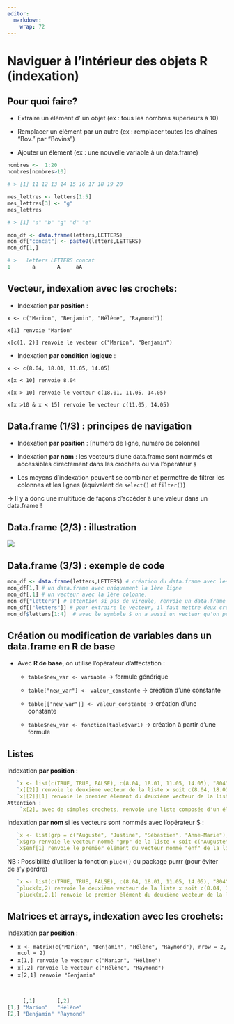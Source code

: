 ```yaml
---
editor: 
  markdown: 
    wrap: 72
---
```


# Naviguer à l'intérieur des objets R (indexation) {.backgroundTitre}

## Pour quoi faire?

-   Extraire un élément d' un objet (ex : tous les nombres supérieurs à 10)

-   Remplacer un élément par un autre (ex : remplacer toutes les chaînes
    "Bov." par "Bovins")

-   Ajouter un élément (ex : une nouvelle variable à un data.frame)

```.r
nombres <-  1:20
nombres[nombres>10]

# > [1] 11 12 13 14 15 16 17 18 19 20

mes_lettres <- letters[1:5]
mes_lettres[3] <- "g"
mes_lettres

# > [1] "a" "b" "g" "d" "e"

mon_df <- data.frame(letters,LETTERS)
mon_df["concat"] <- paste0(letters,LETTERS)
mon_df[1,]

# >   letters LETTERS concat
1       a       A     aA
```


## Vecteur, indexation avec les crochets:

-   Indexation **par position** :

`x <- c("Marion", "Benjamin", "Hélène", "Raymond"))`

`x[1] renvoie "Marion"`

`x[c(1, 2)] renvoie le vecteur c("Marion", "Benjamin")`

-   Indexation **par condition logique** :

`x <- c(8.04, 18.01, 11.05, 14.05)`

`x[x < 10] renvoie 8.04`

`x[x > 10] renvoie le vecteur c(18.01, 11.05, 14.05)`

`x[x >10 & x < 15] renvoie le vecteur c(11.05, 14.05)`

## Data.frame (1/3) : principes de navigation

-   Indexation **par position** : \[numéro de ligne, numéro de colonne\]

-   Indexation **par nom** : les vecteurs d'une data.frame sont nommés
    et accessibles directement dans les crochets ou via l'opérateur `$`

-   Les moyens d'indexation peuvent se combiner et permettre de filtrer
    les colonnes et les lignes (équivalent de `select()` et `filter()`)

→ Il y a donc une multitude de façons d'accéder à une valeur dans un data.frame !

## Data.frame (2/3) : illustration

![](img/clipboard-premon-sexe-taille.png){fig-align="center"}

## Data.frame (3/3) : exemple de code

```.r

mon_df <- data.frame(letters,LETTERS) # création du data.frame avec les lettres de l'alphabet
mon_df[1,] # un data.frame avec uniquement la 1ère ligne
mon_df[,1] # un vecteur avec la 1ère colonne,
mon_df["letters"] # attention si pas de virgule, renvoie un data.frame d'une seule colonne
mon_df[["letters"]] # pour extraire le vecteur, il faut mettre deux crochets
mon_df$letters[1:4]  # avec le symbole $ on a aussi un vecteur qu'on peut indexer aussi (4 premières valeurs)
```


## Création ou modification de variables dans un data.frame en R de base

-   Avec **R de base**, on utilise l'opérateur d'affectation :

    -   `table$new_var <- variable` → formule générique

    -   `table["new_var"] <- valeur_constante` → création d'une
        constante

    -   `table[["new_var"]] <- valeur_constante` → création d'une
        constante

    -   `table$new_var <- fonction(table$var1)` → création à partir
        d'une formule

## Listes

Indexation **par position** :
```.r
   `x <- list(c(TRUE, TRUE, FALSE), c(8.04, 18.01, 11.05, 14.05), "804")`
   `x[[2]] renvoie le deuxième vecteur de la liste x soit c(8.04, 18.01, 11.05, 14.05)`
   `x[[2]][1] renvoie le premier élément du deuxième vecteur de la liste x soit 8.04`
Attention :
    `x[2], avec de simples crochets, renvoie une liste composée d'un élément : le 2e vecteur de la liste x`
```

Indexation **par nom** si les vecteurs sont nommés avec l'opérateur \$ :
```.r
   `x <- list(grp = c("Auguste", "Justine", "Sébastien", "Anne-Marie"), prt = c("Hélène", "Raymond"), enf = c("Marion", "Benjamin")`
   `x$grp renvoie le vecteur nommé "grp" de la liste x soit c("Auguste", "Justine", "Sébastien", "Anne-Marie")`
   `x$enf[1] renvoie le premier élément du vecteur nommé "enf" de la liste x soit "Marion"`
```
NB : Possibilité d'utiliser la fonction `pluck()` du package purrr (pour éviter de s'y perdre)
```.r
   `x <- list(c(TRUE, TRUE, FALSE), c(8.04, 18.01, 11.05, 14.05), "804")`
   `pluck(x,2) renvoie le deuxième vecteur de la liste x soit c(8.04, 18.01, 11.05, 14.05)`
   `pluck(x,2,1) renvoie le premier élément du deuxième vecteur de la liste x soit 8.04`


```

## Matrices et arrays, indexation avec les crochets:

Indexation **par position** :

-   `x <- matrix(c("Marion", "Benjamin", "Hélène", "Raymond"), nrow = 2, ncol = 2)`
-   `x[1,] renvoie le vecteur c("Marion", "Hélène")`
-   `x[,2] renvoie le vecteur c("Hélène", "Raymond")`
-   `x[2,1] renvoie "Benjamin"`

<br>

``` r
     [,1]       [,2]     
[1,] "Marion"   "Hélène" 
[2,] "Benjamin" "Raymond"
```

